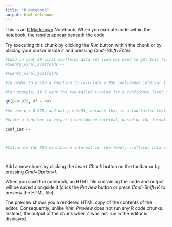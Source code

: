 ```yaml
---
title: "R Notebook"
output: html_notebook
---
```


This is an [R Markdown](http://rmarkdown.rstudio.com) Notebook. When you execute code within the notebook, the results appear beneath the code. 

Try executing this chunk by clicking the *Run* button within the chunk or by placing your cursor inside it and pressing *Cmd+Shift+Enter*. 

```r
#Load in your 20 viral scaffolds data set (you may need to get this file from Emily, Nada, or Amanda if you don't have it already.)
#twenty_viral_scaffolds <- 

#twenty_viral_scaffolds
```

```r
#In order to write a function to calculate a 95% confidence interval for the mean of the 20 scaffolds data set, you will need to use a function called qt(), which outputs the t-value for a given confidence level and sample size.

#For example, if I want the two-tailed t-value for a confidence level of 95% and a sample size of 50, I would write:

qt(p=0.975, df = 49)

#We use p = 0.975, and not p = 0.95, because this is a two-tailed test: 1 - 0.975 is 0.025, and so the margin of error contains the mean +/- t at 0.025, or a total error of 0.05.
```

```r
#Write a function to output a confidence interval, based on the formula we discussed today, and using the function qt() to generate the t-value at a given confidence level.

conf_int <- 


  
#Calculate the 95% confidence interval for the twenty scaffolds data set.




```

Add a new chunk by clicking the *Insert Chunk* button on the toolbar or by pressing *Cmd+Option+I*.

When you save the notebook, an HTML file containing the code and output will be saved alongside it (click the *Preview* button or press *Cmd+Shift+K* to preview the HTML file). 

The preview shows you a rendered HTML copy of the contents of the editor. Consequently, unlike *Knit*, *Preview* does not run any R code chunks. Instead, the output of the chunk when it was last run in the editor is displayed.

